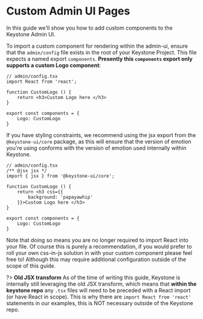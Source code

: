 
# Custom Admin UI Pages

In this guide we'll show you how to add custom components to the Keystone Admin UI.

To import a custom component for rendering within the admin-ui, ensure that the `admin/config` file exists in the root of your Keystone Project.
This file expects a named export `components`. **Presently this `components` export only supports a custom Logo component**:

```tsx
// admin/config.tsx
import React from 'react';

function CustomLogo () {
    return <h3>Custom Logo here </h3>
}

export const components = {
    Logo: CustomLogo
}
```

If you have styling constraints, we recommend using the jsx export from the `@keystone-ui/core` package, as this will ensure that the version of emotion you're using conforms with the version of emotion used internally within Keystone.

```tsx
// admin/config.tsx
/** @jsx jsx */
import { jsx } from '@keystone-ui/core';

function CustomLogo () {
    return <h3 css={{
        background: 'papayawhip'
    }}>Custom Logo here </h3>
}

export const components = {
    Logo: CustomLogo
}
```

Note that doing so means you are no longer required to import React into your file.
Of course this is purely a recommendation, if you would prefer to roll your own css-in-js solution in with your custom component please feel free to! Although this may require additional configuration outside of the scope of this guide.

?> **Old JSX transform** As of the time of writing this guide, Keystone is internally still leveraging the old JSX transform, which means that **within the keystone repo** any `.tsx` files will need to be preceded with a React import (or have React in scope). This is why there are `import React from 'react'` statements in our examples, this is NOT necessary outside of the Keystone repo.

